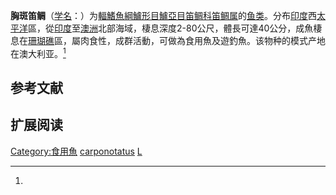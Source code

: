 {{Speciesbox
| name = 胸斑笛鲷
| status = NE
| status_system = IUCN3.1
| image = 
| genus = Lutjanus
| species = carponotatus
| authority = Richardson, 1842<ref name='id7432'>{{cite web| url =http://www.bioinfo.cn/db05/BjdwSpecies.php?action=view&id=7432| title =胸斑笛鲷| work =中国动物物种编目数据库| publisher =中国科学院微生物研究所| author =中国科学院动物研究所| accessdate =2009-04-16| deadurl =yes| archiveurl =https://web.archive.org/web/20160305071206/http://www.bioinfo.cn/db05/BjdwSpecies.php?action=view&id=7432| archivedate =2016-03-05}}</ref>
| synonyms = *''Lutianus chrysotaenia''<br /><small>Bleeker, 1851</small>
*''Lutjanus carponatus''<br /><small>Richardson, 1842</small>
*''Lutjanus chrysotaenia''<br /><small>Bleeker, 1851</small>
*''Mesoprion carponotatus''<br /><small>Richardson, 1842</small>
*''Mesoprion chrysotaenia''<br /><small>Bleeker, 1851</small>
}}

'''胸斑笛鲷'''（[[学名|学名]]：{{lang|la|''Lutjanus carponotatus''}}）为[[輻鰭魚綱|輻鰭魚綱]][[鱸形目|鱸形目]][[鱸亞目|鱸亞目]][[笛鲷科|笛鲷科]][[笛鲷属|笛鲷属]]的[[鱼类|鱼类]]。分布[[印度|印度]]西[[太平洋|太平洋]]區，從[[印度|印度]]至[[澳洲|澳洲]]北部海域，棲息深度2-80公尺，體長可達40公分，成魚棲息在[[珊瑚礁|珊瑚礁]]區，屬肉食性，成群活動，可做為食用魚及遊釣魚。该物种的模式产地在澳大利亚。<ref name='id7432'/>

== 参考文献 ==
{{reflist}}

== 扩展阅读 ==
{{refbegin}}
{{wikispecies-inline|Lutjanus carponotatus|胸斑笛鲷}}
{{refend}}
{{Taxonbar|from=Q2009962}}

[[Category:食用魚|Category:食用魚]]
[[Category:笛鲷属|carponotatus]]
[[Category:1842年描述的魚類|L]]


{{鲈形目小作品}}